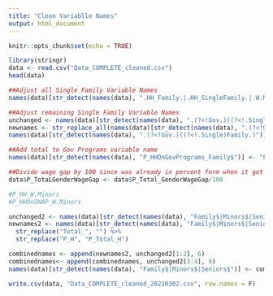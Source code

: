 ```yaml
---
title: "Clean Variablle Names"
output: html_document
---
```


```r
knitr::opts_chunk$set(echo = TRUE)
```

```r
library(stringr)
data <- read.csv("Data_COMPLETE_cleaned.csv")
head(data)

##Adjust all Single Family Variable Names
names(data)[str_detect(names(data), ".HH_Family.|.HH_SingleFamily.|.W.MinorFamily.|.W.MinorsFamily.")] <- c( "P_HH_SingleFamily_MaleNoWife",  "P_HH_SingleFamily_FemaleNoHusband" ,"P_HH_W.MinorsSingleFamily_MaleNoWife"    ,   "P_HHOnSNAP_W.MinorsSingleFamily_MaleNoWife" ,"P_HHNotOnSNAP_W.MinorsSingleFamily_MaleNoWife"  ,  "P_HH_W.MinorsSingleFamily_FemaleNoHusband" , "P_HHOnSNAP_W.MinorsSingleFamily_FemaleNoHusband" ,   "P_HHNotOnSNAP_W.MinorsSingleFamily_FemaleNoHusband", "P_HH_SingleFamily_W.Seniors_MaleNoWife", "P_HH_SingleFamily_W.Seniors_FemaleNoHusband" , "P_HH_SingleFamily_W.OwnMinors_MaleNoWife" ,  "P_HH_SingleFamily_W.OwnMinors_FemaleNoHusband" ,  "P_Total_HH_SingleFamily_B"  ,  "P_HH_SingleFamily_MaleNoWife_B" ,  "P_HH_SingleFamily_FemaleNoHusband_B" ,  "P_Total_HH_SingleFamily_W"  ,"P_HH_SingleFamily_MaleNoWife_W",  "P_HH_SingleFamily_FemaleNoHusband_W" )  

##Adjust remaining Single Family Variable Names
unchanged <- names(data)[str_detect(names(data), ".(?<!Gov.)((?<!.Single)Family.)")][11:14]
newnames <- str_replace_all(names(data)[str_detect(names(data), ".(?<!Gov.)((?<!.Single)Family.)")][-c(11:14)], "Family", "SingleFamily")
names(data)[str_detect(names(data), ".(?<!Gov.)((?<!.Single)Family.)")] <- append(newnames, unchanged, 10)

##Add total to Gov Programs variable name
names(data)[str_detect(names(data), "P_HHOnGovPrograms_Family$")] <- "P_Total_HHOnGovPrograms_Family"

##Divide wage gap by 100 since was already in percent form when it got multiplied by 100
data$P_TotaLGenderWageGap <- data$P_Total_GenderWageGap/100

#P_HH_W.Minors
#P_HHOnSNAP_W.Minors

unchanged2 <- names(data)[str_detect(names(data), "Family$|Minors$|Seniors$")][c(7,8,10,11)]
newnames2 <- names(data)[str_detect(names(data), "Family$|Minors$|Seniors$")][-c(7,8,10,11)] %>% 
  str_replace("Total_", "") %>%
  str_replace("P_H", "P_Total_H")

combinednames <- append(newnames2, unchanged2[1:2], 6)
combinednames<- append(combinednames, unchanged2[3:4], 9)
names(data)[str_detect(names(data), "Family$|Minors$|Seniors$")] <- combinednames

write.csv(data, "Data_COMPLETE_cleaned_20210302.csv", row.names = F)
```

